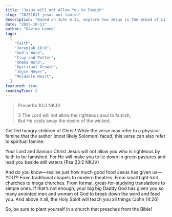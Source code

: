 ```yaml
---
title: "Jesus will not Allow You to Famish"
slug: "20251011-jesus-not-famish"
description: "Based on John 6:35, explore how Jesus is the Bread of Life who satisfies our spiritual hunger. Learn to rely on Him for sustenance and strength in every season of life."
date: "2025-10-11"
author: "Davina Leong"
tags:
  [
    "Faith",
    "Jeremiah 18:6",
    "God's Word",
    "Clay and Potter",
    "Rhema Word",
    "Spiritual Growth",
    "Joyce Meyer",
    "Moldable Heart",
  ]
featured: true
readingTime: 2
---
```


> Proverbs 10:3 NKJV
>
> 3 The Lord will not allow the righteous soul to famish,<br/>
> But He casts away the desire of the wicked.

Get fed hungry children of Christ! While the verse may refer to a physical famine that the author (most likely Solomon) faced, this verse can also refer to spiritual famine.

Your Lord and Saviour Christ Jesus will not allow you who is righteous by faith to be famished. For He will make you to lie down in green pastures and lead you beside still waters (Psa 23:2 NKJV)

And do you know—realise just how much good food Jesus has given us—YOU?! From traditional chapels to modern theatres. From small tight-knit churches to mega churches. From formal, great-for-studying translations to simple ones. If that’s not enough, your big big Daddy God has given you so many anointed men and women of God to break down the word and feed you. And above it all, the Holy Spirit will teach you all things (John 14:26)

So, be sure to plant yourself in a church that preaches from the Bible!
